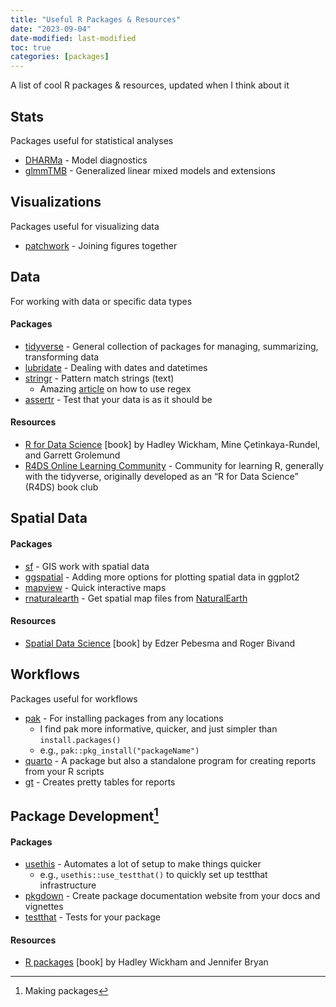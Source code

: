 ```yaml
---
title: "Useful R Packages & Resources"
date: "2023-09-04"
date-modified: last-modified
toc: true
categories: [packages]
---
```


A list of cool R packages & resources, updated when I think about it

## Stats
Packages useful for statistical analyses

- [DHARMa](http://florianhartig.github.io/DHARMa/) - Model diagnostics
- [glmmTMB](https://glmmtmb.github.io/glmmTMB/) - Generalized linear mixed models and extensions

## Visualizations
Packages useful for visualizing data

- [patchwork](https://patchwork.data-imaginist.com/) - Joining figures together

## Data 
For working with data or specific data types

#### Packages

- [tidyverse](https://tidyverse.org) - General collection of packages for managing, summarizing, transforming data
- [lubridate](https://lubridate.tidyverse.org/) - Dealing with dates and datetimes
- [stringr](https://stringr.tidyverse.org/) - Pattern match strings (text)
  - Amazing [article](https://stringr.tidyverse.org/articles/regular-expressions.html) on how to use regex 
- [assertr](https://docs.ropensci.org/assertr/) - Test that your data is as it should be

#### Resources

- [R for Data Science](https://r4ds.hadley.nz/) [book] by Hadley Wickham, Mine Çetinkaya-Rundel, and Garrett Grolemund
- [R4DS Online Learning Community](https://www.rfordatasci.com/) - Community for learning R, generally with the tidyverse, originally developed as an "R for Data Science" (R4DS) book club

## Spatial Data

#### Packages

- [sf](https://r-spatial.github.io/sf/) - GIS work with spatial data
- [ggspatial](https://paleolimbot.github.io/ggspatial/) - Adding more options for plotting spatial data in ggplot2
- [mapview](https://r-spatial.github.io/mapview/) - Quick interactive maps
- [rnaturalearth](https://docs.ropensci.org/rnaturalearth/) - Get spatial map files from [NaturalEarth](https://www.naturalearthdata.com/)

#### Resources
- [Spatial Data Science](https://r-spatial.org/book/) [book] by Edzer Pebesma and Roger Bivand

## Workflows
Packages useful for workflows

- [pak](https://pak.r-lib.org) - For installing packages from any locations
  - I find pak more informative, quicker, and just simpler than `install.packages()`
  - e.g., `pak::pkg_install("packageName")`
- [quarto](https://quarto.org/) - A package but also a standalone program for creating reports from your R scripts
- [gt](https://gt.rstudio.com/) - Creates pretty tables for reports

## Package Development[^1]

[^1]: Making packages

#### Packages

- [usethis](https://usethis.r-lib.org/) - Automates a lot of setup to make things quicker
  - e.g., `usethis::use_testthat()` to quickly set up testthat infrastructure
- [pkgdown](https://pkgdown.r-lib.org/) - Create package documentation website from your docs and vignettes
- [testthat](https://testthat.r-lib.org/) - Tests for your package

#### Resources
- [R packages](https://r-pkgs.org/) [book] by Hadley Wickham and Jennifer Bryan
